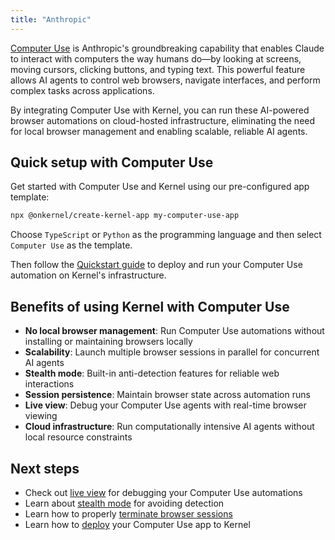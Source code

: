 ```yaml
---
title: "Anthropic"
---
```


[Computer Use](https://docs.claude.com/en/docs/agents-and-tools/tool-use/computer-use-tool) is Anthropic's groundbreaking capability that enables Claude to interact with computers the way humans do—by looking at screens, moving cursors, clicking buttons, and typing text. This powerful feature allows AI agents to control web browsers, navigate interfaces, and perform complex tasks across applications.

By integrating Computer Use with Kernel, you can run these AI-powered browser automations on cloud-hosted infrastructure, eliminating the need for local browser management and enabling scalable, reliable AI agents.

## Quick setup with Computer Use

Get started with Computer Use and Kernel using our pre-configured app template:

```bash
npx @onkernel/create-kernel-app my-computer-use-app
```

Choose `TypeScript` or `Python` as the programming language and then select `Computer Use` as the template.

Then follow the [Quickstart guide](/quickstart/) to deploy and run your Computer Use automation on Kernel's infrastructure.

## Benefits of using Kernel with Computer Use

- **No local browser management**: Run Computer Use automations without installing or maintaining browsers locally
- **Scalability**: Launch multiple browser sessions in parallel for concurrent AI agents
- **Stealth mode**: Built-in anti-detection features for reliable web interactions
- **Session persistence**: Maintain browser state across automation runs
- **Live view**: Debug your Computer Use agents with real-time browser viewing
- **Cloud infrastructure**: Run computationally intensive AI agents without local resource constraints

## Next steps

- Check out [live view](/browsers/live-view) for debugging your Computer Use automations
- Learn about [stealth mode](/browsers/stealth) for avoiding detection
- Learn how to properly [terminate browser sessions](/browsers/termination)
- Learn how to [deploy](/apps/deploy) your Computer Use app to Kernel
